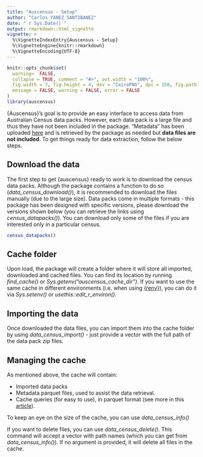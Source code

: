 ```yaml
---
title: "Auscensus - Setup"
author: "Carlos YANEZ SANTIBANEZ"
date: "`r Sys.Date()`"
output: rmarkdown::html_vignette
vignette: >
  %\VignetteIndexEntry{Auscensus - Setup}
  %\VignetteEngine{knitr::rmarkdown}
  %\VignetteEncoding{UTF-8}
---
```


```r

knitr::opts_chunk$set(
  warning=  FALSE,
  collapse = TRUE, comment = "#>", out.width = "100%",
  fig.width = 7, fig.height = 4, dev = "CairoPNG", dpi = 150, fig.path = "vignettes/setup-",
  message = FALSE, warning = FALSE, error = FALSE
)
library(auscensus)

```

{Auscensus}'s goal is to provide an easy interface to access data from Australian Census data packs. However, each data pack is a large file and thus they have not been included in the package. "Metadata" has been uploaded [here](https://github.com/carlosyanez/auscensus/releases/tag/aux_files) and is retrieved by the package as needed but **data files are not included**. To get things ready for data extraction, follow the below steps.

## Download the data

The first step to get {auscensus} ready to work is to download the census data packs. Although the package contains a function to do so (*data_census_download()*), it is recommended to download the files manually (due to the large size). Data packs come in multiple formats - this package has been designed with specific versions, please download the versions shown below (you can retrieve the links using *census_datapacks()*). You can download only some of the files if you are interested only in a particular census.

```r
census_datapacks()
```

## Cache folder

Upon load, the package will create a folder where it will store all imported, downloaded and cached files. You can find its location by running *find_cache()* or *Sys.getenv("auscensus_cache_dir")*. If you want to use the same cache in different environments (i.e. when using [{renv}](https://rstudio.github.io/renv/index.html)), you can do it via *Sys.setenv()* or *usethis::edit_r_environ()*.

## Importing the data

Once downloaded the data files, you can import them into the cache folder by using *data_census_import()*  - just provide a vector with the full path of the data pack zip files.

## Managing the cache

As mentioned above, the cache will contain:

- Imported data packs
- Metadata parquet files, used to assist the data retrieval.
- Cache queries (for easy to use), in parquet format (see more in this [article](articles/getting_data)). 

To keep an eye on the size of the cache, you can use *data_census_info()*

If you want to delete files, you can use *data_census_delete()*. This command will accept a vector with path names (which you can get from *data_census_info()*). If no argument is provided, it will delete all files in the cache.
